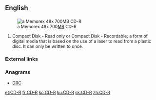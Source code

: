 ==English==

==={{initialism-old|en}}===
[[File:CDR-large.jpg|thumb|a Memorex 48x 700[[megabyte|MB]] CD-R]]

{{head|en}}

# Compact Disk - Read only or Compact Disk - Recordable; a form of digital media that is based on the use of a laser to read from a plastic disc.  It can only be written to once.

===External links===
{{projectlink|wikipedia}}

===Anagrams===
* [[DRC#English|DRC]]

[[et:CD-R]]
[[fr:CD-R]]
[[ko:CD-R]]
[[ku:CD-R]]
[[sk:CD-R]]
[[zh:CD-R]]